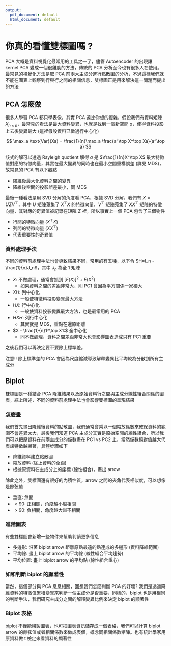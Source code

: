 ---
output:
  pdf_document: default
  html_document: default
---
# 你真的看懂雙標圖嗎 ? 

PCA 大概是資料視覺化最常用的工具之一了，儘管 Autoencoder 的出現讓 kernel PCA 變成一個很雞肋的方法，傳統的 PCA 分析至今也有很多人在使用。最常見的視覺化方法是取 PCA 前兩大主成分進行點散圖的分析，不過這樣我們就不能在圖表上觀察到行與行之間的相關信息，雙標圖正是用來解決這一問題而提出的方法

## PCA 怎麼做

很多人學習 PCA 都只學表像，其實 PCA 遠比你想的複雜，假設我們有資料矩陣 $X_{n\times p}$，最常見的看法是最大資料變異，也就是找到一個新空間 $a$，使得資料投影上去後變異最大 (這裡假設資料已做過行中心化)

$$
\max_a \text{Var}(Xa) = \frac{1}{n}\max_a \frac{a^\top X^\top Xa}{a^\top a}
$$

該式的解可以透過 Rayleigh quotient 解得 $a$ 是 $\frac{1}{n}X^\top X$ 最大特徵值對應的特徵向量，其實在最大變異的同時也在最小空間重構誤差 (詳見 MDS)，故常見的 PCA 有以下觀點

- 降維後最大化資料之間的變異
- 降維後空間的投影誤差最小，同 MDS

最後一種看法是用 SVD 分解的角度看 PCA，根據 SVD 分解，我們有 $X=U\Sigma V^\top$，其中 $U$ 矩陣蒐集了 $X^\top X$ 的特徵向量，$V^\top$ 矩陣蒐集了 $X X^\top$ 矩陣的特徵向量，其對應的奇異值被記錄在矩陣 $\Sigma$ 裡，所以事實上一個 PCA 包含了三個物件

- 行間的特徵向量 ($X^\top X$)
- 列間的特徵向量 ($XX^\top$)
- 代表重要性的奇異值

### 資料處理手法 {-}

不同的資料前處理手法也會導致結果不同，常用的有五種，以下令 $H=I_n - \frac{1}{n}J_n$，其中 $J_n$ 為全 1 矩陣

- $X:$ 不做處理，通常會抓到 $[E(X)]^2 + E(X^2)$
  - 如果資料之間的差距非常大，則 PC1 會因為平方關係一家獨大
- $XH:$ 列中心化
  - 一般使特徵料投影變異最大方法
- $HX:$ 行中心化
  - 一般使資料投影變異最大方法，也是最常用的 PCA
- $HXH:$ 列行中心化
  - 其實就是 MDS，重點在還原距離
- $X - \frac{1}{n}1^\top X1:$ 全中心化
  - 同不做處理，資料之間差距非常大也會影響圖表造成只有 PC1 重要

之後我們可以再決定要不要除上標準差。

注意!! 除上標準差的 PCA 會因為尺度縮減導致解釋變異比平均較為分散到所有主成分

## Biplot

雙標圖是一種結合 PCA 降維結果以及原始資料行之間與主成分線性組合關係的圖表，綜上所述，不同的資料前處理手法也會影響雙標圖的呈現結果

### 怎麼畫 {-}

我們首先畫出降維後資料的點散圖，我們通常會乘以一個縮放係數來確保資料的範圍不會差異太大，最後我們知道 PCA 主成分其實是原始空間的線性組合，所以我們可以把原資料在前兩主成分的係數畫在 PC1 vs PC2 上，當然係數絕對值越大代表該特徵越顯著，具體步驟如下

- 降維資料建立點散圖
- 縮放資料 (除上資料的全距)
- 根據原資料在主成分上的座標 (線性組合)，畫出 arrow

除此之外，雙標圖還有很好的內積性質，arrow 之間的夾角代表相似度，可以想像是餘弦值

- 垂直$:$ 無關
- $<90:$ 正相關，角度越小越相關
- $>90:$ 負相關，角度越大越不相關

### 進階圖表 {-}

有些雙標圖會新增一些物件來幫助判讀更多信息

- 多邊形: 沿著 biplot arrow 距離原點最遠的點連成的多邊形 (資料降維範圍)
- 平均線: 畫上 biplot arrow 的平均線 (線性組合平均趨勢)
- 平均位置: 畫上 biplot arrow 的平均點 (線性組合重心)

### 如和判斷 biplot 的顯著性 {-}

當然，這個部分與 PCA 息息相關，回想我們怎麼判斷 PCA 的好壞? 我們是透過降維資料的特徵值累積變異來判斷一個主成分是否重要，同樣的，biplot 也是用相同的判斷手法，我們研究主成分之間的解釋變異比例來決定 biplot 的顯著性

### Biplot 表格 {-}

biplot 不僅能繪製圖表，也可把圖表資訊儲存成一個表格，我們可以計算 biplot arrow 的餘弦值或者相關係數來做成表個，概念同相關係數矩陣。也有統計學家用原資料做 t 檢定來看資料的顯著性


